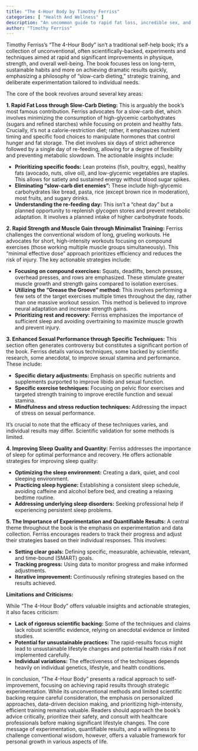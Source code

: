 ```yaml
---
title: "The 4-Hour Body by Timothy Ferriss"
categories: [ "Health And Wellness" ]
description: "An uncommon guide to rapid fat loss, incredible sex, and becoming superhuman"
author: "Timothy Ferriss"
---
```

Timothy Ferriss's "The 4-Hour Body" isn't a traditional self-help book; it's a collection of unconventional, often scientifically-backed, experiments and techniques aimed at rapid and significant improvements in physique, strength, and overall well-being.  The book focuses less on long-term, sustainable habits and more on achieving dramatic results quickly, emphasizing a philosophy of "slow-carb dieting," strategic training, and deliberate experimentation tailored to individual needs.

The core of the book revolves around several key areas:

**1. Rapid Fat Loss through Slow-Carb Dieting:**  This is arguably the book's most famous contribution.  Ferriss advocates for a slow-carb diet, which involves minimizing the consumption of high-glycemic carbohydrates (sugars and refined starches) while focusing on protein and healthy fats.  Crucially, it's not a calorie-restriction diet; rather, it emphasizes nutrient timing and specific food choices to manipulate hormones that control hunger and fat storage. The diet involves six days of strict adherence followed by a single day of re-feeding, allowing for a degree of flexibility and preventing metabolic slowdown.  The actionable insights include:

* **Prioritizing specific foods:** Lean proteins (fish, poultry, eggs), healthy fats (avocado, nuts, olive oil), and low-glycemic vegetables are staples.  This allows for satiety and sustained energy without blood sugar spikes.
* **Eliminating "slow-carb diet enemies":** These include high-glycemic carbohydrates like bread, pasta, rice (except brown rice in moderation), most fruits, and sugary drinks.
* **Understanding the re-feeding day:** This isn't a "cheat day" but a planned opportunity to replenish glycogen stores and prevent metabolic adaptation.  It involves a planned intake of higher carbohydrate foods.


**2. Rapid Strength and Muscle Gain through Minimalist Training:**  Ferriss challenges the conventional wisdom of long, grueling workouts. He advocates for short, high-intensity workouts focusing on compound exercises (those working multiple muscle groups simultaneously).  This "minimal effective dose" approach prioritizes efficiency and reduces the risk of injury.  The key actionable strategies include:

* **Focusing on compound exercises:** Squats, deadlifts, bench presses, overhead presses, and rows are emphasized. These stimulate greater muscle growth and strength gains compared to isolation exercises.
* **Utilizing the "Grease the Groove" method:** This involves performing a few sets of the target exercises multiple times throughout the day, rather than one massive workout session. This method is believed to improve neural adaptation and increase strength gains.
* **Prioritizing rest and recovery:**  Ferriss emphasizes the importance of sufficient sleep and avoiding overtraining to maximize muscle growth and prevent injury.


**3.  Enhanced Sexual Performance through Specific Techniques:**  This section often generates controversy but constitutes a significant portion of the book.  Ferriss details various techniques, some backed by scientific research, some anecdotal, to improve sexual stamina and performance. These include:

* **Specific dietary adjustments:**  Emphasis on specific nutrients and supplements purported to improve libido and sexual function.
* **Specific exercise techniques:**  Focusing on pelvic floor exercises and targeted strength training to improve erectile function and sexual stamina.
* **Mindfulness and stress reduction techniques:**  Addressing the impact of stress on sexual performance.

It's crucial to note that the efficacy of these techniques varies, and individual results may differ.  Scientific validation for some methods is limited.

**4.  Improving Sleep Quality and Quantity:**  Ferriss addresses the importance of sleep for optimal performance and recovery. He offers actionable strategies for improving sleep quality:

* **Optimizing the sleep environment:**  Creating a dark, quiet, and cool sleeping environment.
* **Practicing sleep hygiene:**  Establishing a consistent sleep schedule, avoiding caffeine and alcohol before bed, and creating a relaxing bedtime routine.
* **Addressing underlying sleep disorders:**  Seeking professional help if experiencing persistent sleep problems.


**5. The Importance of Experimentation and Quantifiable Results:**  A central theme throughout the book is the emphasis on experimentation and data collection.  Ferriss encourages readers to track their progress and adjust their strategies based on their individual responses.  This involves:

* **Setting clear goals:**  Defining specific, measurable, achievable, relevant, and time-bound (SMART) goals.
* **Tracking progress:**  Using data to monitor progress and make informed adjustments.
* **Iterative improvement:**  Continuously refining strategies based on the results achieved.


**Limitations and Criticisms:**

While "The 4-Hour Body" offers valuable insights and actionable strategies, it also faces criticism:

* **Lack of rigorous scientific backing:**  Some of the techniques and claims lack robust scientific evidence, relying on anecdotal evidence or limited studies.
* **Potential for unsustainable practices:**  The rapid-results focus might lead to unsustainable lifestyle changes and potential health risks if not implemented carefully.
* **Individual variations:**  The effectiveness of the techniques depends heavily on individual genetics, lifestyle, and health conditions.

In conclusion, "The 4-Hour Body" presents a radical approach to self-improvement, focusing on achieving rapid results through strategic experimentation. While its unconventional methods and limited scientific backing require careful consideration, the emphasis on personalized approaches, data-driven decision making, and prioritizing high-intensity, efficient training remains valuable.  Readers should approach the book's advice critically, prioritize their safety, and consult with healthcare professionals before making significant lifestyle changes.  The core message of experimentation, quantifiable results, and a willingness to challenge conventional wisdom, however, offers a valuable framework for personal growth in various aspects of life.

